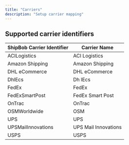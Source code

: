 ```yaml
---
title: "Carriers"
description: "Setup carrier mapping"
---
```


## Supported carrier identifiers

| ShipBob Carrier Identifier | Carrier Name         |
| -------------------------- | -------------------- |
| ACILogistics               | ACI Logistics        |
| Amazon Shipping            | Amazon Shipping      |
| DHL eCommerce              | DHL eCommerce        |
| DhlEcs                     | Dh lEcs              |
| FedEx                      | FedEx                |
| FedExSmartPost             | FedEx Smart Post     |
| OnTrac                     | OnTrac               |
| OSMWorldwide               | OSM                  |
| UPS                        | UPS                  |
| UPSMailInnovations         | UPS Mail Innovations |
| USPS                       | USPS                 |